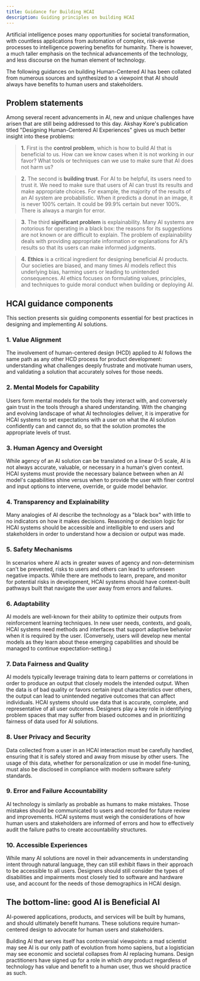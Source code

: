 ```yaml
---
title: Guidance for Building HCAI
description: Guiding principles on building HCAI
---
```


Artificial intelligence poses many opportunities for societal transformation, with countless applications from automation of complex, risk-averse processes to intelligence powering benefits for humanity. There is however, a much taller emphasis on the technical advancements of the technology, and less discourse on the human element of technology.

The following guidances on building Human-Centered AI has been collated from numerous sources and synthesized to a viewpoint that AI should always have benefits to human users and stakeholders.

## Problem statements

Among several recent advancements in AI, new and unique challenges have arisen that are still being addressed to this day. Akshay Kore's publication titled "Designing Human-Centered AI Experiences" gives us much better insight into these problems:

> **1.** First is the **control problem**, which is how to build AI that is beneficial to us. How can we know cases when it is not working in our favor? What tools or techniques can we use to make sure that AI does not harm us?

> **2.** The second is **building trust**. For AI to be helpful, its users need to trust it. We need to make sure that users of AI can trust its results and make appropriate choices. For example, the majority of the results of an AI system are probabilistic. When it predicts a donut in an image, it is never 100% certain. It could be 99.9% certain but never 100%. There is always a margin for error.

> **3.** The third **significant problem** is explainability. Many AI systems are notorious for operating in a black box: the reasons for its suggestions are not known or are difficult to explain. The problem of explainability deals with providing appropriate information or explanations for AI’s results so that its users can make informed judgments.

> **4.** **Ethics** is a critical ingredient for designing beneficial AI products. Our societies are biased, and many times AI models reflect this underlying bias, harming users or leading to unintended consequences. AI ethics focuses on formulating values, principles, and techniques to guide moral conduct when building or deploying AI.

## HCAI guidance components

This section presents six guiding components essential for best practices in designing and implementing AI solutions.

### 1. Value Alignment
The involvement of human-centered design (HCD) applied to AI follows the same path as any other HCD process for product development: understanding what challenges deeply frustrate and motivate human users, and validating a solution that accurately solves for those needs.

### 2. Mental Models for Capability
Users form mental models for the tools they interact with, and conversely gain trust in the tools through a shared understanding. With the changing and evolving landscape of what AI technologies deliver, it is imperative for HCAI systems to set expectations with a user on what the AI solution confidently can and cannot do, so that the solution promotes the appropriate levels of trust.

### 3. Human Agency and Oversight
While agency of an AI solution can be translated on a linear 0-5 scale, AI is not always accurate, valuable, or necessary in a human's given context. HCAI systems must provide the necessary balance between when an AI model's capabilities shine versus when to provide the user with finer control and input options to intervene, override, or guide model behavior.

### 4. Transparency and Explainability
Many analogies of AI describe the technology as a "black box" with little to no indicators on how it makes decisions. Reasoning or decision logic for HCAI systems should be accessible and intelligible to end users and stakeholders in order to understand how a decision or output was made.

### 5. Safety Mechanisms
In scenarios where AI acts in greater waves of agency and non-determinism can't be prevented, risks to users and others can lead to unforeseen negative impacts. While there are methods to learn, prepare, and monitor for potential risks in development, HCAI systems should have context-built pathways built that navigate the user away from errors and failures.

### 6. Adaptability
AI models are well-known for their ability to optimize their outputs from reinforcement learning techniques. In new user needs, contexts, and goals, HCAI systems need methods and interfaces that support adaptive behavior when it is required by the user. (Conversely, users will develop new mental models as they learn about these emerging capabilities and should be managed to continue expectation-setting.)

### 7. Data Fairness and Quality
AI models typically leverage training data to learn patterns or correlations in order to produce an output that closely models the intended output. When the data is of bad quality or favors certain input characteristics over others, the output can lead to unintended negative outcomes that can affect individuals. HCAI systems should use data that is accurate, complete, and representative of all user outcomes. Designers play a key role in identifying problem spaces that may suffer from biased outcomes and in prioritizing fairness of data used for AI solutions.

### 8. User Privacy and Security
Data collected from a user in an HCAI interaction must be carefully handled, ensuring that it is safely stored and away from misuse by other users. The usage of this data, whether for personalization or use in model fine-tuning, must also be disclosed in compliance with modern software safety standards.

### 9. Error and Failure Accountability
AI technology is similarly as probable as humans to make mistakes. Those mistakes should be communicated to users and recorded for future review and improvements. HCAI systems must weigh the considerations of how human users and stakeholders are informed of errors and how to effectively audit the failure paths to create accountability structures.

### 10. Accessible Experiences
While many AI solutions are novel in their advancements in understanding intent through natural language, they can still exhibit flaws in their approach to be accessible to all users. Designers should still consider the types of disabilities and impairments most closely tied to software and hardware use, and account for the needs of those demographics in HCAI design.


## The bottom-line: good AI is **Beneficial AI**

AI-powered applications, products, and services will be built by humans, and should ultimately benefit humans. These solutions require human-centered design to advocate for human users and stakeholders.

Building AI that serves itself has controversial viewpoints: a mad scientist may see AI is our only path of evolution from homo sapiens, but a logistician may see economic and societal collapses from AI replacing humans. Design practitioners have signed up for a role in which *any* product regardless of technology has value and benefit to a human user, thus we should practice as such.